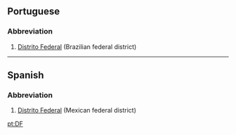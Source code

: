 ==Portuguese==
===Abbreviation===
#[[Distrito Federal]] (Brazilian federal district)
----
==Spanish==
===Abbreviation===
#[[Distrito Federal]] (Mexican federal district)

[[pt:DF]]